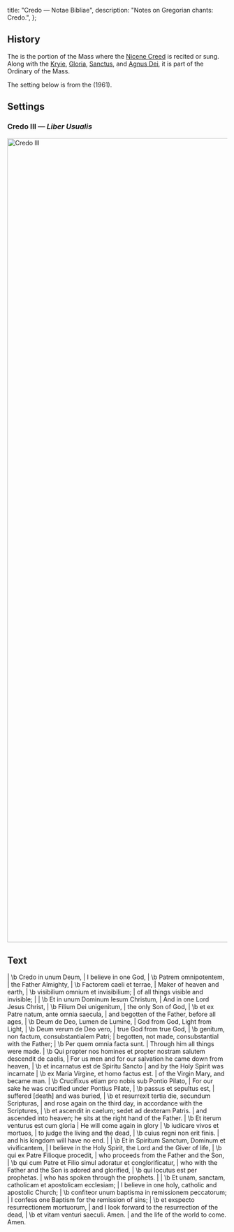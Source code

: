   title: "Credo — Notae Bibliae",
  description: "Notes on Gregorian chants: Credo.",
};

<Initial text="Credo" />

## History

The <Definition lang="latin" anchor="credo" text="Credo" /> is the portion of the Mass where the [Nicene Creed](/liturgy/creeds/nicene-creed-with-filioque) is recited or sung. Along with the [Kryie](/liturgy/music/chants/kyrie), [Gloria](/liturgy/music/chants/gloria), [Sanctus](/liturgy/music/chants/sanctus), and [Agnus Dei](/liturgy/music/chants/agnus-dei), it is part of the Ordinary of the Mass.

The setting below is from the *<Definition lang="latin" anchor="liber-usualis" text="Liber Usualis" />* (1961).

## Settings

### Credo III — *Liber Usualis*

<Image
  src="/chants/credo-iii.png"
  alt="Credo III"
  width="600"
  height="1841"
/>

## Text

<Poetry>
|  \b Credo in unum Deum,
|  I believe in one God,
|  \b Patrem omnipotentem,
|  the Father Almighty,
|  \b Factorem caeli et terrae,
|  Maker of heaven and earth,
|  \b visibilium omnium et invisibilium;
|  of all things visible and invisible;
|
|  \b Et in unum Dominum Iesum Christum,
|  And in one Lord Jesus Christ,
|  \b Filium Dei unigenitum,
|  the only Son of God,
|  \b et ex Patre natum, ante omnia saecula,
|  and begotten of the Father, before all ages,
|  \b Deum de Deo, Lumen de Lumine,
|  God from God, Light from Light,
|  \b Deum verum de Deo vero,
|  true God from true God,
|  \b genitum, non factum, consubstantialem Patri;
|  begotten, not made, consubstantial with the Father;
|  \b Per quem omnia facta sunt.
|  Through him all things were made.
|  \b Qui propter nos homines et propter nostram salutem descendit de caelis,
|  For us men and for our salvation he came down from heaven,
|  \b et incarnatus est de Spiritu Sancto
|  and by the Holy Spirit was incarnate
|  \b ex Maria Virgine, et homo factus est.
|  of the Virgin Mary, and became man.
|  \b Crucifixus etiam pro nobis sub Pontio Pilato,
|  For our sake he was crucified under Pontius Pilate,
|  \b passus et sepultus est,
|  suffered [death] and was buried,
|  \b et resurrexit tertia die, secundum Scripturas,
|  and rose again on the third day, in accordance with the Scriptures,
|  \b et ascendit in caelum; sedet ad dexteram Patris.
|  and ascended into heaven; he sits at the right hand of the Father.
|  \b Et iterum venturus est cum gloria
|  He will come again in glory
|  \b iudicare vivos et mortuos,
|  to judge the living and the dead,
|  \b cuius regni non erit finis.
|  and his kingdom will have no end.
|
|  \b Et in Spiritum Sanctum, Dominum et vivificantem,
|  I believe in the Holy Spirit, the Lord and the Giver of life,
|  \b qui ex Patre Filioque procedit,
|  who proceeds from the Father and the Son,
|  \b qui cum Patre et Filio simul adoratur et conglorificatur,
|  who with the Father and the Son is adored and glorified,
|  \b qui locutus est per prophetas.
|  who has spoken through the prophets.
|
|  \b Et unam, sanctam, catholicam et apostolicam ecclesiam;
|  I believe in one holy, catholic and apostolic Church;
|  \b confiteor unum baptisma in remissionem peccatorum;
|  I confess one Baptism for the remission of sins;
|  \b et exspecto resurrectionem mortuorum,
|  and I look forward to the resurrection of the dead,
|  \b et vitam venturi saeculi. Amen.
|  and the life of the world to come. Amen.
</Poetry>
